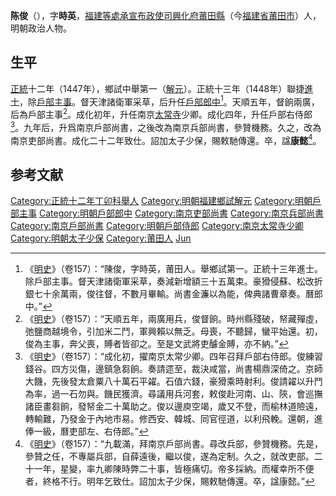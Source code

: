 {{Otheruses|陈俊|other=同名或類似名的其它條目描述}}

'''陈俊'''（{{bd|1419年||1488年|catIdx=}}），字'''時英'''，[[福建等處承宣布政使司|福建等處承宣布政使司]][[興化府|興化府]][[莆田縣|莆田縣]]（今[[福建省|福建省]][[莆田市|莆田市]]）人，明朝政治人物。

==生平==
[[正统_(年号)|正統]]十二年（1447年），鄉試中舉第一（[[解元|解元]]）。正統十三年（1448年）聯捷[[進士|進士]]，除[[戶部|戶部]][[主事|主事]]。督天津諸衛軍采草，后升任[[戶部|戶部]][[郎中_(官職)|郎中]]<ref>《[[明史|明史]]》（卷157）：“陳俊，字時英，莆田人。舉鄉試第一。正統十三年進士。除戶部主事。督天津諸衛軍采草，奏減新增額三十五萬束。豪猾侵蘇、松改折銀七十余萬兩，俊往督，不數月畢輸。尚書金濂以為能，俾典諸曹章奏。曆郎中。”</ref>。天順五年，督餉兩廣，后為戶部主事<ref>《[[明史|明史]]》（卷157）：“天順五年，兩廣用兵，俊督餉。時州縣殘破，帑藏殫虛，弛鹽商越境令，引加米二鬥，軍興賴以無乏。母喪，不聽歸，蠻平始還。初，俊為主事，奔父喪，賻者皆卻之。至是文武將吏醵金賻，亦不納。”</ref>。成化初年，升任南京[[太常寺|太常寺]]少卿。成化四年，升任戶部右侍郎<ref>《[[明史|明史]]》（卷157）：“成化初，擢南京太常少卿。四年召拜戶部右侍郎。俊練習錢谷。四方災傷，邊鎮急芻餉。奏請遝至，裁決咸當，尚書楊鼎深倚之。京師大饑，先後發太倉粟八十萬石平糴。石值六錢，豪猾乘時射利。俊請糴以升鬥為率，過一石勿與。饑民獲濟。尋議用兵河套，敕俊赴河南、山、陝，會巡撫諸臣畫芻餉，發帑金二十萬助之。俊以邊庾空竭，歲又不登，而榆林道險遠，轉輸難，乃發金于內地市易。修西安、韓城、同官徑道，以利飛輓。還朝，進俸一級，曆吏部左、右侍郎。”</ref>。九年后，升爲南京戶部尚書，之後改為南京兵部尚書，參贊機務。久之，改為南京吏部尚書。成化二十二年致仕。詔加太子少保，賜敕馳傳還。卒，諡'''康懿'''<ref>《[[明史|明史]]》（卷157）：“九載滿，拜南京戶部尚書。尋改兵部，參贊機務。先是，參贊之任，不專屬兵部，自薛遠後，繼以俊，遂為定制。久之，就改吏部。二十一年，星變，率九卿陳時弊二十事，皆極痛切。帝多採納。而權幸所不便者，終格不行。明年乞致仕。詔加太子少保，賜敕馳傳還。卒，諡康懿。”</ref>。

==参考文献==
{{wikisource|明史/卷157}}
<div class="references-small">
<references />
</div>


{{正統十三年戊辰科殿試金榜}}
{{DEFAULTSORT:Chen陳}}
[[Category:正統十二年丁卯科舉人|Category:正統十二年丁卯科舉人]]
[[Category:明朝福建鄉試解元|Category:明朝福建鄉試解元]]
[[Category:明朝戶部主事|Category:明朝戶部主事]]
[[Category:明朝戶部郎中|Category:明朝戶部郎中]]
[[Category:南京吏部尚書|Category:南京吏部尚書]]
[[Category:南京兵部尚書|Category:南京兵部尚書]]
[[Category:南京戶部尚書|Category:南京戶部尚書]]
[[Category:明朝戶部侍郎|Category:明朝戶部侍郎]]
[[Category:南京太常寺少卿|Category:南京太常寺少卿]]
[[Category:明朝太子少保|Category:明朝太子少保]]
[[Category:莆田人|Category:莆田人]]
[[Category:陳姓|Jun]]
